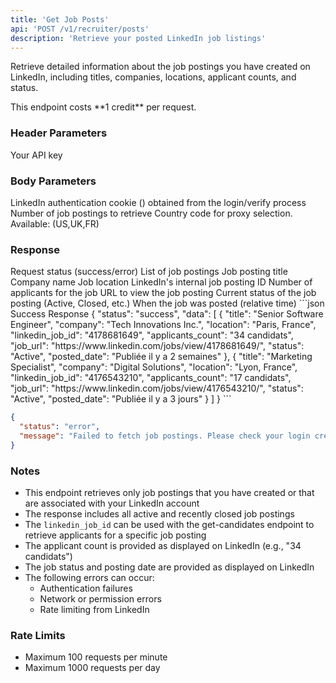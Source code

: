 ```yaml
---
title: 'Get Job Posts'
api: 'POST /v1/recruiter/posts'
description: 'Retrieve your posted LinkedIn job listings'
---
```


Retrieve detailed information about the job postings you have created on LinkedIn, including titles, companies, locations, applicant counts, and status.

<Note>
  This endpoint costs **1 credit** per request.
</Note>

### Header Parameters

<ParamField header="x-api-key" type="string" required>
  Your API key
</ParamField>

### Body Parameters

<ParamField body="login_token" type="string" required>
  LinkedIn authentication cookie () obtained from the login/verify process
</ParamField>

<ParamField body="total_results" type="number" default="10">
  Number of job postings to retrieve
</ParamField>

<ParamField body="country" type="string" default="FR">
  Country code for proxy selection. Available: (US,UK,FR)
</ParamField>

### Response

<ResponseField name="status" type="string">
  Request status (success/error)
</ResponseField>

<ResponseField name="data" type="array">
  List of job postings
</ResponseField>

<ResponseField name="data[].title" type="string">
  Job posting title
</ResponseField>

<ResponseField name="data[].company" type="string">
  Company name
</ResponseField>

<ResponseField name="data[].location" type="string">
  Job location
</ResponseField>

<ResponseField name="data[].linkedin_job_id" type="string">
  LinkedIn's internal job posting ID
</ResponseField>

<ResponseField name="data[].applicants_count" type="string">
  Number of applicants for the job
</ResponseField>

<ResponseField name="data[].job_url" type="string">
  URL to view the job posting
</ResponseField>

<ResponseField name="data[].status" type="string">
  Current status of the job posting (Active, Closed, etc.)
</ResponseField>

<ResponseField name="data[].posted_date" type="string">
  When the job was posted (relative time)
</ResponseField>

<ResponseExample>
```json Success Response
{
  "status": "success",
  "data": [
    {
      "title": "Senior Software Engineer",
      "company": "Tech Innovations Inc.",
      "location": "Paris, France",
      "linkedin_job_id": "4178681649",
      "applicants_count": "34 candidats",
      "job_url": "https://www.linkedin.com/jobs/view/4178681649/",
      "status": "Active",
      "posted_date": "Publiée il y a 2 semaines"
    },
    {
      "title": "Marketing Specialist",
      "company": "Digital Solutions",
      "location": "Lyon, France",
      "linkedin_job_id": "4176543210",
      "applicants_count": "17 candidats",
      "job_url": "https://www.linkedin.com/jobs/view/4176543210/",
      "status": "Active",
      "posted_date": "Publiée il y a 3 jours"
    }
  ]
}
```

```json Error Response
{
  "status": "error",
  "message": "Failed to fetch job postings. Please check your login credentials."
}
```
</ResponseExample>

### Notes
- This endpoint retrieves only job postings that you have created or that are associated with your LinkedIn account
- The response includes all active and recently closed job postings
- The `linkedin_job_id` can be used with the get-candidates endpoint to retrieve applicants for a specific job posting
- The applicant count is provided as displayed on LinkedIn (e.g., "34 candidats")
- The job status and posting date are provided as displayed on LinkedIn
- The following errors can occur:
  - Authentication failures
  - Network or permission errors
  - Rate limiting from LinkedIn

### Rate Limits
- Maximum 100 requests per minute
- Maximum 1000 requests per day